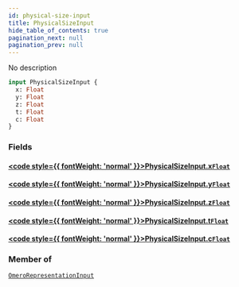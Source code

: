 ```yaml
---
id: physical-size-input
title: PhysicalSizeInput
hide_table_of_contents: true
pagination_next: null
pagination_prev: null
---
```








No description

```graphql
input PhysicalSizeInput {
  x: Float
  y: Float
  z: Float
  t: Float
  c: Float
}
```


### Fields

#### [<code style={{ fontWeight: 'normal' }}>PhysicalSizeInput.<b>x</b></code>](#)<Bullet />[`Float`](/docs/schemas/mikro/scalars/float) <Badge class="secondary" text="scalar"/>
> 
> 

#### [<code style={{ fontWeight: 'normal' }}>PhysicalSizeInput.<b>y</b></code>](#)<Bullet />[`Float`](/docs/schemas/mikro/scalars/float) <Badge class="secondary" text="scalar"/>
> 
> 

#### [<code style={{ fontWeight: 'normal' }}>PhysicalSizeInput.<b>z</b></code>](#)<Bullet />[`Float`](/docs/schemas/mikro/scalars/float) <Badge class="secondary" text="scalar"/>
> 
> 

#### [<code style={{ fontWeight: 'normal' }}>PhysicalSizeInput.<b>t</b></code>](#)<Bullet />[`Float`](/docs/schemas/mikro/scalars/float) <Badge class="secondary" text="scalar"/>
> 
> 

#### [<code style={{ fontWeight: 'normal' }}>PhysicalSizeInput.<b>c</b></code>](#)<Bullet />[`Float`](/docs/schemas/mikro/scalars/float) <Badge class="secondary" text="scalar"/>
> 
> 



### Member of

[`OmeroRepresentationInput`](/docs/schemas/mikro/inputs/omero-representation-input)  <Badge class="secondary" text="input"/>



